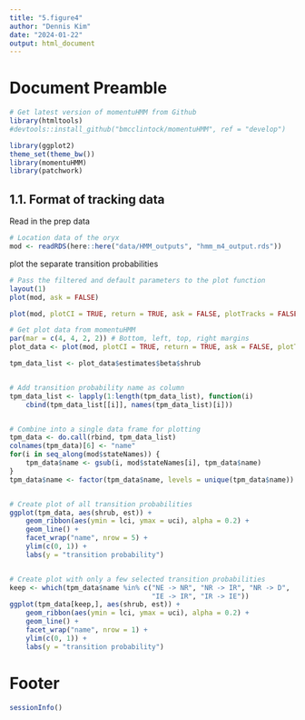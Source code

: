 ---
title: "5.figure4"
author: "Dennis Kim"
date: "2024-01-22"
output: html_document
---

# Document Preamble 
```{r preamble, message=FALSE, warning=FALSE}
# Get latest version of momentuHMM from Github
library(htmltools)
#devtools::install_github("bmcclintock/momentuHMM", ref = "develop")

library(ggplot2)
theme_set(theme_bw())
library(momentuHMM)
library(patchwork)
```

## 1.1. Format of tracking data

Read in the prep data
```{r read in prep data}
# Location data of the oryx 
mod <- readRDS(here::here("data/HMM_outputs", "hmm_m4_output.rds"))
```

plot the separate transition probabilities
```{r debug }
# Pass the filtered and default parameters to the plot function
layout(1)
plot(mod, ask = FALSE)
```


```{r plot}
plot(mod, plotCI = TRUE, return = TRUE, ask = FALSE, plotTracks = FALSE)

# Get plot data from momentuHMM
par(mar = c(4, 4, 2, 2)) # Bottom, left, top, right margins
plot_data <- plot(mod, plotCI = TRUE, return = TRUE, ask = FALSE, plotTracks = FALSE)

tpm_data_list <- plot_data$estimates$beta$shrub


# Add transition probability name as column
tpm_data_list <- lapply(1:length(tpm_data_list), function(i) 
    cbind(tpm_data_list[[i]], names(tpm_data_list)[i]))


# Combine into a single data frame for plotting
tpm_data <- do.call(rbind, tpm_data_list)
colnames(tpm_data)[6] <- "name"
for(i in seq_along(mod$stateNames)) {
    tpm_data$name <- gsub(i, mod$stateNames[i], tpm_data$name)
}
tpm_data$name <- factor(tpm_data$name, levels = unique(tpm_data$name))


# Create plot of all transition probabilities
ggplot(tpm_data, aes(shrub, est)) +
    geom_ribbon(aes(ymin = lci, ymax = uci), alpha = 0.2) +
    geom_line() +
    facet_wrap("name", nrow = 5) +
    ylim(c(0, 1)) +
    labs(y = "transition probability")


# Create plot with only a few selected transition probabilities
keep <- which(tpm_data$name %in% c("NE -> NR", "NR -> IR", "NR -> D",
                                   "IE -> IR", "IR -> IE"))
ggplot(tpm_data[keep,], aes(shrub, est)) +
    geom_ribbon(aes(ymin = lci, ymax = uci), alpha = 0.2) +
    geom_line() +
    facet_wrap("name", nrow = 1) +
    ylim(c(0, 1)) +
    labs(y = "transition probability")
```

# Footer
```{r footer}
sessionInfo()
```
